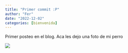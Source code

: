 ```yaml
---
title: "Primer commit :P"
author: "Fer"
date: "2022-12-02"
categories: [bienvenida]
---
```


Primer posteo en el blog. Aca les dejo una foto de mi perro

![](fidelo.jpg){fig-align="center"}
